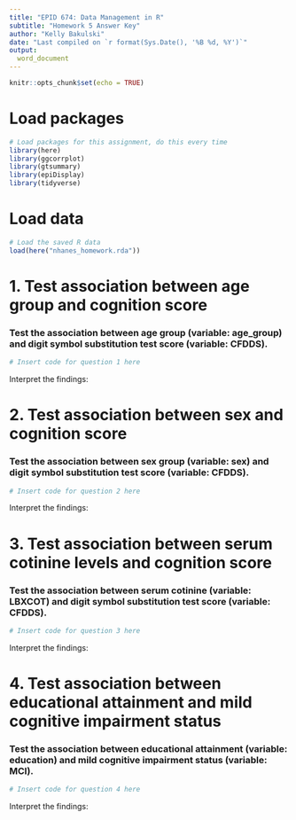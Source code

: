 ```yaml
---
title: "EPID 674: Data Management in R"
subtitle: "Homework 5 Answer Key"
author: "Kelly Bakulski"
date: "Last compiled on `r format(Sys.Date(), '%B %d, %Y')`"
output: 
  word_document
---
```


```r
knitr::opts_chunk$set(echo = TRUE)
```

# Load packages

```r

# Load packages for this assignment, do this every time
library(here)
library(ggcorrplot)
library(gtsummary)
library(epiDisplay)
library(tidyverse)

```

# Load data
```r

# Load the saved R data
load(here("nhanes_homework.rda"))
```



# 1. Test association between age group and cognition score

### Test the association between age group (variable: age_group) and digit symbol substitution test score (variable: CFDDS).

```r

# Insert code for question 1 here

```

Interpret the findings: 


# 2. Test association between sex and cognition score

### Test the association between sex group (variable: sex) and digit symbol substitution test score (variable: CFDDS).

```r

# Insert code for question 2 here

```

Interpret the findings: 



# 3. Test association between serum cotinine levels and cognition score

### Test the association between serum cotinine (variable: LBXCOT) and digit symbol substitution test score (variable: CFDDS).

```r

# Insert code for question 3 here

```

Interpret the findings:  



# 4. Test association between educational attainment and mild cognitive impairment status

### Test the association between educational attainment (variable: education) and mild cognitive impairment status (variable: MCI).

```r

# Insert code for question 4 here

```

Interpret the findings: 




